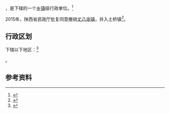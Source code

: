 {{中国乡级行政区|61/04/29/101/000}}

'''{{PAGENAMEBASE}}'''，是{{PRC admin/fullname|61/04/29/101/000|3}}下辖的一个[[乡镇|乡镇]]级行政单位。<ref>{{PRC admin/ref sgc|{{PRC admin/parent|61/04/29/101/000}}}}</ref>

2015年，陕西省民政厅批复同意撤销[[丈八寺镇|丈八寺镇]]，并入土桥镇<ref>{{Cite web |url=http://news.xinhuanet.com/local/2015-06/28/c_127959075.htm |title=陕西省民政厅关于陕西省乡镇行政区划调整的公告 |accessdate=2017-09-13 |archive-date=2017-09-13 |archive-url=https://web.archive.org/web/20170913183916/http://news.xinhuanet.com/local/2015-06/28/c_127959075.htm |dead-url=no }}</ref>。

== 行政区划 ==

{{PAGENAMEBASE}}下辖以下地区：<ref>{{PRC admin/ref sgc|61/04/29/101/000}}</ref>

{{PRC admin/children|61/04/29/101/000}}。

== 参考资料 ==

{{reflist}}

{{PRC admin/navcat|61/04/29/101/000}}
{{陕西行政区划小作品}}